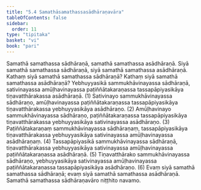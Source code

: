 ```yaml
---
title: "5.4 Samathāsamathassasādhāraṇavāra"
tableOfContents: false
sidebar:
  order: 11
type: "tipitaka"
basket: "vi"
book: "pari"
---
```



<DynamicBreadcrumb />

<Division number="299" book="pari" bookNo="5" page="187">

<Paragraph number="1261" book="pari">
Samathā samathassa sādhāraṇā, samathā samathassa asādhāraṇā. Siyā samathā samathassa sādhāraṇā, siyā samathā samathassa asādhāraṇā.
</Paragraph>

<Paragraph number="1262" book="pari">
Kathaṃ siyā samathā samathassa sādhāraṇā? Kathaṃ siyā samathā samathassa asādhāraṇā? Yebhuyyasikā sammukhāvinayassa sādhāraṇā, sativinayassa amūḷhavinayassa paṭiññātakaraṇassa tassapāpiyasikāya tiṇavatthārakassa asādhāraṇā. (1)
</Paragraph>

<Paragraph number="1263" book="pari">
Sativinayo sammukhāvinayassa sādhāraṇo, amūḷhavinayassa paṭiññātakaraṇassa tassapāpiyasikāya tiṇavatthārakassa yebhuyyasikāya asādhāraṇo. (2)
</Paragraph>

<Paragraph number="1264" book="pari">
Amūḷhavinayo sammukhāvinayassa sādhāraṇo, paṭiññātakaraṇassa tassapāpiyasikāya tiṇavatthārakassa yebhuyyasikāya sativinayassa asādhāraṇo. (3)
</Paragraph>

<Paragraph number="1265" book="pari">
Paṭiññātakaraṇaṃ sammukhāvinayassa sādhāraṇaṃ, tassapāpiyasikāya tiṇavatthārakassa yebhuyyasikāya sativinayassa amūḷhavinayassa asādhāraṇaṃ. (4)
</Paragraph>

<Paragraph number="1266" book="pari">
Tassapāpiyasikā sammukhāvinayassa sādhāraṇā, tiṇavatthārakassa yebhuyyasikāya sativinayassa amūḷhavinayassa paṭiññātakaraṇassa asādhāraṇā. (5)
</Paragraph>

<Paragraph number="1267" book="pari">
Tiṇavatthārako sammukhāvinayassa sādhāraṇo, yebhuyyasikāya sativinayassa amūḷhavinayassa paṭiññātakaraṇassa tassapāpiyasikāya asādhāraṇo. (6)
</Paragraph>

<Paragraph number="1268" book="pari">
Evaṃ siyā samathā samathassa sādhāraṇā; evaṃ siyā samathā samathassa asādhāraṇā.

</Paragraph>
</Division>

<Paragraph number="1269" type="center" book="pari">
Samathā samathassa sādhāraṇavāro niṭṭhito navamo.
</Paragraph>